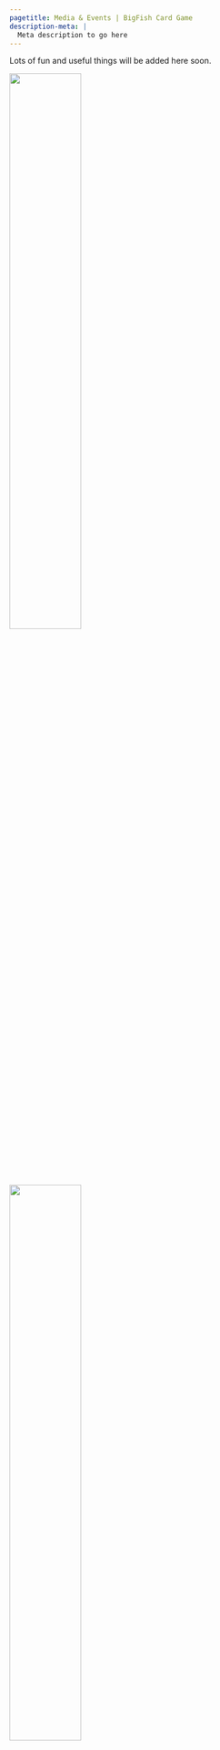 ```yaml
---
pagetitle: Media & Events | BigFish Card Game
description-meta: |
  Meta description to go here
---
```

Lots of fun and useful things will be added here soon. 

![](images/shark.jpg){width="50%" fig-align="center"} 
![](images/seaweed_planting.jpg){width="50%" fig-align="center"} 
![](images/kingfish.jpg){width="50%" fig-align="center"}


## Wild cards

***Blue Groper***

Largest fish are important in maintaining natural ecosystem in balance. For example, only the largest fish and largest rock lobsters will eat the urchins, which are decimating Tasmanian and other kelp forests. Read [*this story in the ABC magazine*](https://hyperlink.here) to learn more.

***Giant Kelp***

Kelp is extremely important in providing habitats for all marine creatures.

![](images/pike.jpg){width="80%" fig-align="center"}

## Round end cards

***Urchins arrive***

## Training resources

[**A short video explaining main rules of the game**\*](https://Youtubelink/)

## Media and other popular science

\[**Short video about Asta's Pew fellowship project and vision for healthy oceans**\]

Story about the collaboration between Microsoft and Australian Government's Supervising Scientist Branch to build the baited remote underwter video image dataset from images at the Kakadu National park - [Citizen scientists, AI and cloud bond to boost billabong health in the Top End](https://news.microsoft.com/en-au/features/citizen-scientists-ai-and-cloud-bond-to-boost-billabong-health-in-the-top-end/)

## Science about the importance of large fish

A Scalable Open-Source Framework for Machine Learning-Based Image Collection, Annotation and Classification: A Case Study for Automatic Fish Species Identification. [2022.]{style="color:black;"} *Catarina NS Silva, Justas Dainys, Sean Simmons, Vincentas Vienožinskis, Asta Audzijonyte*. [Sustainability 14 (21), 14324](https://www.mdpi.com/2071-1050/14/21/14324)

